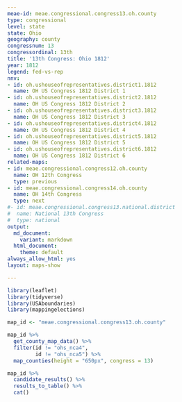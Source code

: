 ```yaml
---
meae-id: meae.congressional.congress13.oh.county
type: congressional
level: state
state: Ohio
geography: county
congressnum: 13
congressordinal: 13th
title: '13th Congress: Ohio 1812'
year: 1812
legend: fed-vs-rep
nnv:
- id: oh.ushouseofrepresentatives.district1.1812
  name: OH US Congress 1812 District 1
- id: oh.ushouseofrepresentatives.district2.1812
  name: OH US Congress 1812 District 2
- id: oh.ushouseofrepresentatives.district3.1812
  name: OH US Congress 1812 District 3
- id: oh.ushouseofrepresentatives.district4.1812
  name: OH US Congress 1812 District 4
- id: oh.ushouseofrepresentatives.district5.1812
  name: OH US Congress 1812 District 5
- id: oh.ushouseofrepresentatives.district6.1812
  name: OH US Congress 1812 District 6
related-maps:
- id: meae.congressional.congress12.oh.county
  name: OH 12th Congress
  type: previous
- id: meae.congressional.congress14.oh.county
  name: OH 14th Congress
  type: next
#- id: meae.congressional.congress13.national.district
#  name: National 13th Congress
#  type: national
output:
  md_document:
    variant: markdown
  html_document:
    theme: default
always_allow_html: yes
layout: maps-show

---
```


```r
library(leaflet)
library(tidyverse)
library(USAboundaries)
library(mappingelections)

map_id <- "meae.congressional.congress13.oh.county"
```

<div class="map">

```r
map_id %>%
  get_county_map_data() %>%
  filter(id != "ohs_nca4",
         id != "ohs_nca5") %>% 
  map_counties(height = "650px", congress = 13)
```

</div>

<div class="results-table">

```r
map_id %>%
  candidate_results() %>%
  results_to_table() %>%
  cat()
```

</div>
